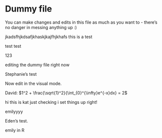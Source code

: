 # Dummy file

You can make changes and edits in this file as much as you want to - there's no danger in messing anything up :)

jkadsfhjkdsafjkhaskjkajfhjkhafs this is a test

test test

123

editing the dummy file right now

Stephanie's test

Now edit in the visual mode.

David: $1^2 + \frac{\sqrt{1}^2}{\int_{0}^{\infty}e^{-x}dx} = 2$

hi this is kat just checking i set things up right!

emilyyyy

Eden's test.

emily in R

